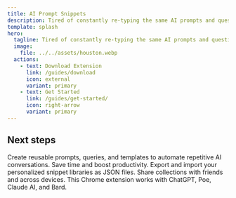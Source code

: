 ```yaml
---
title: AI Prompt Snippets
description: Tired of constantly re-typing the same AI prompts and questions? Create customizable snippets to automate your interactions and boost productivity.
template: splash
hero:
  tagline: Tired of constantly re-typing the same AI prompts and questions? Create customizable snippets to automate your interactions and boost productivity.
  image:
    file: ../../assets/houston.webp
  actions:
    - text: Download Extension   
      link: /guides/download
      icon: external
      variant: primary
    - text: Get Started
      link: /guides/get-started/
      icon: right-arrow
      variant: primary
---
```



## Next steps

<CardGrid stagger>
	<Card title="Customizable Snippets" icon="pencil">
		Create reusable prompts, queries, and templates to automate repetitive AI conversations. Save time and boost productivity.
	</Card>
	<Card title="Import/Export Snippets" icon="add-document">
		Export and import your personalized snippet libraries as JSON files. Share collections with friends and across devices.
	</Card>
	<Card title="Supports Major AI Chat Websites" icon="setting">
		This Chrome extension works with ChatGPT, Poe, Claude AI, and Bard.
	</Card>	
</CardGrid>
